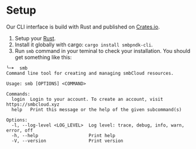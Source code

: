 # Setup

Our CLI interface is build with Rust and published on [Crates.io](https://crates.io/crates/smbpndk-cli).

1. Setup your [Rust](https://www.rust-lang.org/tools/install).
2. Install it globally with cargo: `cargo install smbpndk-cli`.
3. Run `smb` command in your teminal to check your installation. You should get something like this:

```
╰─➤  smb
Command line tool for creating and managing smbCloud resources.

Usage: smb [OPTIONS] <COMMAND>

Commands:
  login  Login to your account. To create an account, visit https://smbcloud.xyz
  help   Print this message or the help of the given subcommand(s)

Options:
  -l, --log-level <LOG_LEVEL>  Log level: trace, debug, info, warn, error, off
  -h, --help                   Print help
  -V, --version                Print version
```